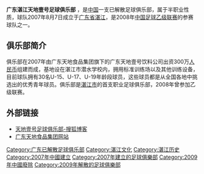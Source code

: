 {{Unreferenced|time=2022-01-31T00:31:42+00:00}}
{{Football club infobox |
 clubname =  湛江天地壹号|
 image    = [[File:ZhanjiangTiandiNo1.png|150px]] | 
 fullname = 广东湛江天地壹号足球俱乐部|
 nickname = |
 founded  = 2007年 |
  dissolved = 2009年 |
 season= 2008年中乙|
position = 南区, 第8名|
pattern_la1=|pattern_b1=|pattern_ra1=|
 leftarm1=FF0000|body1=FF0000|rightarm1=FF0000|shorts1=FF0000|socks1=FF0000|
 pattern_la2=|pattern_b2=_unknown|pattern_ra2=|
 leftarm2=FFFFFF|body2=FFFFFF|rightarm2=FFFFFF|shorts2=FFFFFF|socks2=FFFFFF|
}}

'''广东湛江天地壹号足球俱乐部''' ，是[[中国|中国]]一支已解散足球俱乐部，属于半职业性质，球队2007年8月7日成立于[[广东省|广东省]][[湛江|湛江]]，是2008年[[中国足球乙级联赛|中国足球乙级联赛]]的参赛球队之一。

==俱乐部简介==
俱乐部在2007年由广东天地食品集团旗下的广东天地壹号饮料公司出资300万[[人民币|人民币]]组建而成，基地设在湛江市潜水学校内，拥用标准训练场以及其他训练设备，目前球队拥有30名U-15、U-17、U-19年龄段球员，这些球员都是从全国各地中挑选出的优秀青年球员。俱乐部是[[湛江市|湛江市]]的首支职业足球俱乐部，2008年曾参加乙级联赛。
 
==外部链接==
*[http://gdtiandeyihao.blog.sohu.com/ 天地壹号足球俱乐部-搜狐博客]
*[https://web.archive.org/web/20080723132402/http://www.tdspjt.com/licheng.asp 广东天地食品集团网站]

{{fb start}}
{{2008中乙}}
{{fb end}}
[[Category:广东已解散足球俱乐部|Category:广东已解散足球俱乐部]]
[[Category:湛江文化|Category:湛江文化]]
[[Category:湛江历史|Category:湛江历史]]
[[Category:2007年中國建立|Category:2007年中國建立]]
[[Category:2007年建立的足球俱樂部|Category:2007年建立的足球俱樂部]]
[[Category:2009年中國廢除|Category:2009年中國廢除]]
[[Category:2009年解散的足球俱樂部|Category:2009年解散的足球俱樂部]]